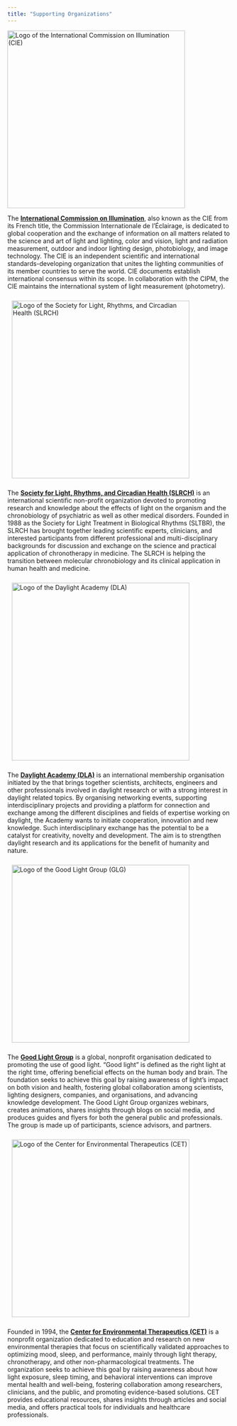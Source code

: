 ```yaml
---
title: "Supporting Organizations"
---
```


<a href="https://cie.co.at" target="_blank">
  <img src="assets/logo-cie.png" alt="Logo of the International Commission on Illumination (CIE)" style="width:300pt;">
</a>

The **[International Commission on Illumination](https://cie.co.at/)**, also known as the CIE from its French title, the Commission Internationale de l'Éclairage, is dedicated to global cooperation and the exchange of information on all matters related to the science and art of light and lighting, color and vision, light and radiation measurement, outdoor and indoor lighting design, photobiology, and image technology. The CIE is an independent scientific and international standards-developing organization that unites the lighting communities of its member countries to serve the world. CIE documents establish international consensus within its scope. In collaboration with the CIPM, the CIE maintains the international system of light measurement (photometry).

<a href="https://slrch.org/" target="_blank">
  <img src="assets/logo-slrch.png" alt="Logo of the Society for Light, Rhythms, and Circadian Health (SLRCH)" style="width:300pt; margin: 10px;">
</a>

The **[Society for Light, Rhythms, and Circadian Health (SLRCH)](https://slrch.org/)** is an international scientific non-profit organization devoted to promoting research and knowledge about the effects of light on the organism and the chronobiology of psychiatric as well as other medical disorders. Founded in 1988 as the Society for Light Treatment in Biological Rhythms (SLTBR), the SLRCH has brought together leading scientific experts, clinicians, and interested participants from different professional and multi-disciplinary backgrounds for discussion and exchange on the science and practical application of chronotherapy in medicine. The SLRCH is helping the transition between molecular chronobiology and its clinical application in human health and medicine.

<a href="https://daylight.academy/" target="_blank">
  <img src="assets/logo-dla.png" alt="Logo of the Daylight Academy (DLA)" style="width:300pt; margin: 10px;">
</a>

The **[Daylight Academy (DLA)](https://daylight.academy/)** is an international membership organisation initiated by the that brings together scientists, architects, engineers and other professionals involved in daylight research or with a strong interest in daylight related topics. By organising networking events, supporting interdisciplinary projects and providing a platform for connection and exchange among the different disciplines and fields of expertise working on daylight, the Academy wants to initiate cooperation, innovation and new knowledge. Such interdisciplinary exchange has the potential to be a catalyst for creativity, novelty and development. The aim is to strengthen daylight research and its applications for the benefit of humanity and nature.

<a href="https://www.goodlightgroup.org/" target="_blank">
  <img src="assets/logo-glg.png" alt="Logo of the Good Light Group (GLG)" style="width:300pt; margin: 10px;">
</a>

The **[Good Light Group](https://www.goodlightgroup.org/)** is a global, nonprofit organisation dedicated to promoting the use of good light. "Good light" is defined as the right light at the right time, offering beneficial effects on the human body and brain. The foundation seeks to achieve this goal by raising awareness of light's impact on both vision and health, fostering global collaboration among scientists, lighting designers, companies, and organisations, and advancing knowledge development. The Good Light Group organizes webinars, creates animations, shares insights through blogs on social media, and produces guides and flyers for both the general public and professionals. The group is made up of participants, science advisors, and partners.

<a href="https://cet.org/" target="_blank">
  <img src="assets/logo-cet.png" alt="Logo of the Center for Environmental Therapeutics (CET)" style="width:300pt; margin: 10px;">
</a>

Founded in 1994, the **[Center for Environmental Therapeutics (CET)](https://cet.org/)** is a nonprofit organization dedicated to education and research on new environmental therapies that focus on scientifically validated approaches to optimizing mood, sleep, and performance, mainly through light therapy, chronotherapy, and other non-pharmacological treatments. The organization seeks to achieve this goal by raising awareness about how light exposure, sleep timing, and behavioral interventions can improve mental health and well-being, fostering collaboration among researchers, clinicians, and the public, and promoting evidence-based solutions. CET provides educational resources, shares insights through articles and social media, and offers practical tools for individuals and healthcare professionals.